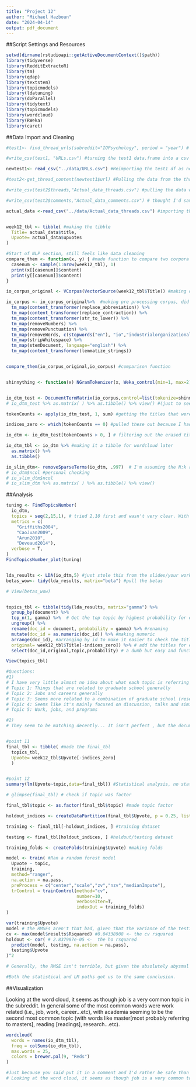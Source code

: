 ```yaml
---
title: "Project 12"
author: "Michael Hazboun"
date: "2024-04-14"
output: pdf_document
---
```


##Script Settings and Resources
```r
setwd(dirname(rstudioapi::getActiveDocumentContext()$path))
library(tidyverse)
library(RedditExtractoR)
library(tm)
library(qdap)
library(textstem)
library(topicmodels)
library(ldatuning)
library(doParallel)
library(tidytext)
library(topicmodels)
library(wordcloud)
library(RWeka)
library(caret)
```

##Data Import and Cleaning
```r
#test1<- find_thread_urls(subreddit="IOPsychology", period = "year") # you said I don't need to add the sort by new, so pls don't take point away  # Used Reddit extractor to pull the URLs to the reddit threads in the IOPsychology subreddit, over the past year, and it's sorted by top because it saves time in the import.

#write_csv(test1, "URLs.csv") #turning the test1 data.frame into a csv (i also commented these out because they're no longer useful after the initial download)

newtest1<- read_csv("../data/URLs.csv") #Reimporting the test1 df as newtest1

#test2<-get_thread_content(newtest1$url) #Pulling the data from the threads/links collected in the previous function (also commented it out)

#write_csv(test2$threads,"Actual_data_threads.csv") #pulling the data we actually care about. (i also commented these out because they're no longer useful after the initial download)

#write_csv(test2$comments,"Actual_data_comments.csv") # thought I'd save the comments either way. (i also commented these out because they're no longer useful after the initial download)

actual_data <-read_csv("../data/Actual_data_threads.csv") #importing the actual data that I care about


week12_tbl <- tibble( #making the tibble
  Title= actual_data$title,
  Upvote= actual_data$upvotes
)

#Start of NLP section, still feels like data cleaning
compare_them <- function(x, y) { #made function to compare two corpora
  casenum <- sample(1:nrow(week12_tbl), 1)
  print(x[[casenum]]$content)
  print(y[[casenum]]$content)
}

io_corpus_original <- VCorpus(VectorSource(week12_tbl$Title)) #making original corpus

io_corpus <- io_corpus_original%>%  #making pre processing corpus, did most of the changes to the text prior to the remove words so I don't need to write as many variations of i/o (i made an active choice to leave SIOP because it's refering to our i/o conference but I doubt that the none i/o students would know that so I thought it would be fair to leave in)
  tm_map(content_transformer(replace_abbreviation)) %>%
  tm_map(content_transformer(replace_contraction)) %>%
  tm_map(content_transformer(str_to_lower)) %>%
  tm_map(removeNumbers) %>%
  tm_map(removePunctuation) %>%
  tm_map(removeWords, c(stopwords("en"), "io","industrialorganizational", "io psychology","iopsychology", "io psych", "iopsych", "organisational psychology", "organizational psychology", "org psych", "io psychologist","iopsychologist", "industrial and organizational psychology", "industrial and organisational psychology", "riopsychology")) %>% #This was one of the ones present "I.O phycology", I'm not grabbing miss spellings of psych 
  tm_map(stripWhitespace) %>%
  tm_map(stemDocument, language="english") %>%
  tm_map(content_transformer(lemmatize_strings))


compare_them(io_corpus_original,io_corpus) #comparison function


shinnything <- function(x) NGramTokenizer(x, Weka_control(min=1, max=2)) #making it for unigram and bigrams


io_dtm_test <- DocumentTermMatrix(io_corpus,control=list(tokenize=shinnything)) #making the dtm
# io_dtm_test %>% as.matrix( ) %>% as.tibble() %>% view() #(just to see things worked)

tokenCounts <- apply(io_dtm_test, 1, sum) #getting the titles that were completely erased

indices_zero <- which(tokenCounts == 0) #pulled these out because I had to use it later

io_dtm <- io_dtm_test[tokenCounts > 0, ] # filtering out the erased titles

io_dtm_tbl <- io_dtm %>% #making it a tibble for wordcloud later
  as.matrix() %>%
  as.tibble()

io_slim_dtm<- removeSparseTerms(io_dtm, .997)  # I'm assuming the N:k ratio is refering to the number of 1s per column, and this specificity got me close enough, .996 had no N of 2 while .997 and .998 had the same results and was the same as original
# io_dtm$ncol #personal checking
# io_slim_dtm$ncol
# io_slim_dtm %>% as.matrix( ) %>% as.tibble() %>% view()
```

##Analysis

```r
tuning <- FindTopicsNumber(
  io_dtm,
  topics = seq(2,15,1), # tried 2,10 first and wasn't very clear. With 2,15 it became clear that 5 topics or so is the ideal!
  metrics = c(
    "Griffiths2004",
    "CaoJuan2009",
    "Arun2010",
    "Deveaud2014"),
  verbose = T,
)
FindTopicsNumber_plot(tuning)


lda_results <- LDA(io_dtm,5) #just stole this from the slides/your work (runs the lda on the corpus for 5 topics)
betas_wow<- tidy(lda_results, matrix="beta") #pull the betas

# View(betas_wow)


topics_tbl <- tibble(tidy(lda_results, matrix="gamma") %>%
  group_by(document) %>%
  top_n(1, gamma) %>%  # Get the top topic by highest probability for each document
  ungroup() %>%
  rename(doc_id = document, probability = gamma) %>% #renaming
  mutate(doc_id = as.numeric(doc_id)) %>% #making numeric
  arrange(doc_id), #arranging by id to make it easier to check the titles later
  original= week12_tbl$Title[-indices_zero]) %>% # add the titles for everything but the variables we removed
  select(doc_id,original,topic,probability) # a dumb but easy and functional way of reordering the columns (forgive me for the dumb method but I am doing this between breaks in SIOP, at least commend the dedication)

View(topics_tbl)

#Questions:
#1)
# I have very little almost no idea about what each topic is referring to... but here is my best attempt at trying to figure it out...
# Topic 1: Things that are related to graduate school generally
# Topic 2: Jobs and careers generally
# Topic 3: Seems more related to a combination of graduate school (research) and jobs (kind of feels like they're talking about the scientist practitioner model)
# Topic 4: Seems like it's mainly focused on discussion, talks and similar things.
# Topic 5: Work, jobs, and programs

#2)
# They seem to be matching decently... It isn't perfect , but the documents with the highest beta seems to align the most with what very general topics I had thought of. This provides some level of content validity for our analysis.


#point 11
final_tbl <- tibble( #made the final_tbl
  topics_tbl,
  Upvote= week12_tbl$Upvote[-indices_zero]
  )


#point 12
summary(lm(Upvote~topic,data=final_tbl)) #Statistical analysis, no statistically significant difference was found

# glimpse(final_tbl) # check if topic was factor

final_tbl$topic <- as.factor(final_tbl$topic) #made topic factor

holdout_indices <- createDataPartition(final_tbl$Upvote, p = 0.25, list = T)$Resample1 # making a holdout index to use to split data

training <- final_tbl[-holdout_indices, ] #training dataset

testing <- final_tbl[holdout_indices, ] #holdout/testing dataset

training_folds <- createFolds(training$Upvote) #making folds

model <- train( #Ran a random forest model
  Upvote ~ topic,
  training,
  method="ranger",
  na.action = na.pass,
  preProcess = c("center","scale","zv","nzv","medianImpute"),
  trControl = trainControl(method="cv", 
                           number=10, 
                           verboseIter=T, 
                           indexOut = training_folds)
)

var(training$Upvote)
model # the RMSEs aren't that bad, given that the variance of the testing model was around 113.
cv <- max(model$results$Rsquared) #0.04338908 <- the cv rsquared
holdout <- cor( # 2.837987e-05 <-  the ho rsquared
  predict(model, testing, na.action = na.pass),
  testing$Upvote
)^2

# Generally, the RMSE isn't terrible, but given the absolutely abysmal rsquareds, I'd say there's not enough evidence to say that upvotes differ by/depend on topic.

#Both the statistical and LM paths got us to the same conclusion.

```

##Visualization

Looking at the word cloud, it seems as though job is a very common topic in the subreddit. In general some of the most common words were work related (i.e., job, work, career...etc), with academia seeming to be the second most common topic (with words like master[most probably referring to masters], reading [readings], research...etc).
```r
wordcloud(
  words = names(io_dtm_tbl),
  freq = colSums(io_dtm_tbl),
  max.words = 25,
  colors = brewer.pal(9, "Reds")
)

#Just because you said put it in a comment and I'd rather be safe than sorry, here is my interpretation again :)
# Looking at the word cloud, it seems as though job is a very common topic in the subreddit. In general some of the most common words were work related (i.e., job, work, career...etc), with academia seeming to be the second most common topic (with words like master[most probably referring to masters], reading [readings], research...etc).

```

